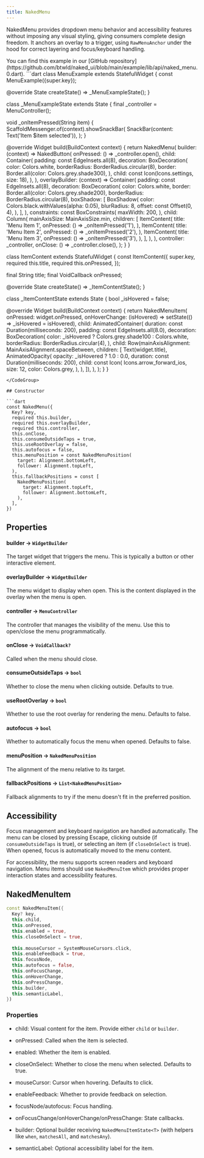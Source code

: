 ```yaml
---
title: NakedMenu
---
```


NakedMenu provides dropdown menu behavior and accessibility features without imposing any visual styling, giving consumers complete design freedom. It anchors an overlay to a trigger, using `RawMenuAnchor` under the hood for correct layering and focus/keyboard handling.

<Info>
  You can find this example in our [GitHub repository](https://github.com/btwld/naked_ui/blob/main/example/lib/api/naked_menu.0.dart).
</Info>
<CodeGroup title="Usage Example" defaultLanguage="dart">
```dart
class MenuExample extends StatefulWidget {
  const MenuExample({super.key});

  @override
  State<MenuExample> createState() => _MenuExampleState();
}

class _MenuExampleState extends State<MenuExample> {
  final _controller = MenuController();

  void _onItemPressed(String item) {
    ScaffoldMessenger.of(context).showSnackBar(
      SnackBar(content: Text('Item $item selected')),
    );
  }

  @override
  Widget build(BuildContext context) {
    return NakedMenu(
      builder: (context) => NakedButton(
        onPressed: () => _controller.open(),
        child: Container(
          padding: const EdgeInsets.all(8),
          decoration: BoxDecoration(
            color: Colors.white,
            borderRadius: BorderRadius.circular(8),
            border: Border.all(color: Colors.grey.shade300),
          ),
          child: const Icon(Icons.settings, size: 18),
        ),
      ),
      overlayBuilder: (context) => Container(
        padding: const EdgeInsets.all(8),
        decoration: BoxDecoration(
          color: Colors.white,
          border: Border.all(color: Colors.grey.shade200),
          borderRadius: BorderRadius.circular(8),
          boxShadow: [
            BoxShadow(
              color: Colors.black.withValues(alpha: 0.05),
              blurRadius: 8,
              offset: const Offset(0, 4),
            ),
          ],
        ),
        constraints: const BoxConstraints(
          maxWidth: 200,
        ),
        child: Column(
          mainAxisSize: MainAxisSize.min,
          children: [
            ItemContent(
              title: 'Menu Item 1',
              onPressed: () => _onItemPressed('1'),
            ),
            ItemContent(
              title: 'Menu Item 2',
              onPressed: () => _onItemPressed('2'),
            ),
            ItemContent(
              title: 'Menu Item 3',
              onPressed: () => _onItemPressed('3'),
            ),
          ],
        ),
      ),
      controller: _controller,
      onClose: () => _controller.close(),
    );
  }
}

class ItemContent extends StatefulWidget {
  const ItemContent({
    super.key,
    required this.title,
    required this.onPressed,
  });

  final String title;
  final VoidCallback onPressed;

  @override
  State<ItemContent> createState() => _ItemContentState();
}

class _ItemContentState extends State<ItemContent> {
  bool _isHovered = false;

  @override
  Widget build(BuildContext context) {
    return NakedMenuItem(
      onPressed: widget.onPressed,
      onHoverChange: (isHovered) => setState(() => _isHovered = isHovered),
      child: AnimatedContainer(
        duration: const Duration(milliseconds: 200),
        padding: const EdgeInsets.all(8.0),
        decoration: BoxDecoration(
          color: _isHovered ? Colors.grey.shade100 : Colors.white,
          borderRadius: BorderRadius.circular(4),
        ),
        child:
            Row(mainAxisAlignment: MainAxisAlignment.spaceBetween, children: [
          Text(widget.title),
          AnimatedOpacity(
            opacity: _isHovered ? 1.0 : 0.0,
            duration: const Duration(milliseconds: 200),
            child: const Icon(
              Icons.arrow_forward_ios,
              size: 12,
              color: Colors.grey,
            ),
          ),
        ]),
      ),
    );
  }
}
```
</CodeGroup>

## Constructor

```dart
const NakedMenu({
  Key? key,
  required this.builder,
  required this.overlayBuilder,
  required this.controller,
  this.onClose,
  this.consumeOutsideTaps = true,
  this.useRootOverlay = false,
  this.autofocus = false,
  this.menuPosition = const NakedMenuPosition(
    target: Alignment.bottomLeft,
    follower: Alignment.topLeft,
  ),
  this.fallbackPositions = const [
    NakedMenuPosition(
      target: Alignment.topLeft,
      follower: Alignment.bottomLeft,
    ),
  ],
})
```

## Properties

#### builder → `WidgetBuilder`
The target widget that triggers the menu. This is typically a button or other interactive element.

#### overlayBuilder → `WidgetBuilder`
The menu widget to display when open. This is the content displayed in the overlay when the menu is open.

#### controller → `MenuController`
The controller that manages the visibility of the menu. Use this to open/close the menu programmatically.

#### onClose → `VoidCallback?`
Called when the menu should close.

#### consumeOutsideTaps → `bool`
Whether to close the menu when clicking outside. Defaults to true.

#### useRootOverlay → `bool`
Whether to use the root overlay for rendering the menu. Defaults to false.

#### autofocus → `bool`
Whether to automatically focus the menu when opened. Defaults to false.

#### menuPosition → `NakedMenuPosition`
The alignment of the menu relative to its target.

#### fallbackPositions → `List<NakedMenuPosition>`
Fallback alignments to try if the menu doesn't fit in the preferred position.

## Accessibility

Focus management and keyboard navigation are handled automatically. The menu can be closed by pressing Escape, clicking outside (if `consumeOutsideTaps` is true), or selecting an item (if `closeOnSelect` is true). When opened, focus is automatically moved to the menu content.

For accessibility, the menu supports screen readers and keyboard navigation. Menu items should use `NakedMenuItem` which provides proper interaction states and accessibility features.

## NakedMenuItem

```dart
const NakedMenuItem({
  Key? key,
  this.child,
  this.onPressed,
  this.enabled = true,
  this.closeOnSelect = true,
  
  this.mouseCursor = SystemMouseCursors.click,
  this.enableFeedback = true,
  this.focusNode,
  this.autofocus = false,
  this.onFocusChange,
  this.onHoverChange,
  this.onPressChange,
  this.builder,
  this.semanticLabel,
})
```

### Properties

- child: Visual content for the item. Provide either `child` or `builder`.
- onPressed: Called when the item is selected.
- enabled: Whether the item is enabled.
- closeOnSelect: Whether to close the menu when selected. Defaults to true.

- mouseCursor: Cursor when hovering. Defaults to click.
- enableFeedback: Whether to provide feedback on selection.
- focusNode/autofocus: Focus handling.
- onFocusChange/onHoverChange/onPressChange: State callbacks.
- builder: Optional builder receiving `NakedMenuItemState<T>` (with helpers like
  `when`, `matchesAll`, and `matchesAny`).
- semanticLabel: Optional accessibility label for the item.
